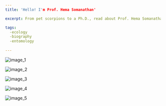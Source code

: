 ```yaml
---
title: 'Hello! I'm Prof. Hema Somanathan'

excerpt: From pet scorpions to a Ph.D., read about Prof. Hema Somanathan's story in this illustrated comic, where she recounts her life experiences, both inside and outside the lab.

tags:
  -ecology
  -biography
  -entomology
  
---
```


![image_1](./images/img1.jpg)

![image_2](./images/img2.jpg)

![image_3](./images/img3.jpg)

![image_4](./images/img4.jpg)

![image_5](./images/img5.jpg)
